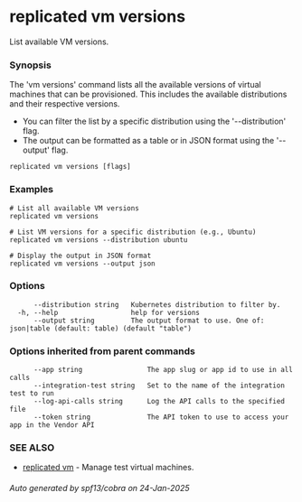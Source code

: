 # replicated vm versions

List available VM versions.

### Synopsis

The 'vm versions' command lists all the available versions of virtual machines that can be provisioned. This includes the available distributions and their respective versions.

- You can filter the list by a specific distribution using the '--distribution' flag.
- The output can be formatted as a table or in JSON format using the '--output' flag.

```
replicated vm versions [flags]
```

### Examples

```
# List all available VM versions
replicated vm versions

# List VM versions for a specific distribution (e.g., Ubuntu)
replicated vm versions --distribution ubuntu

# Display the output in JSON format
replicated vm versions --output json
```

### Options

```
      --distribution string   Kubernetes distribution to filter by.
  -h, --help                  help for versions
      --output string         The output format to use. One of: json|table (default: table) (default "table")
```

### Options inherited from parent commands

```
      --app string                The app slug or app id to use in all calls
      --integration-test string   Set to the name of the integration test to run
      --log-api-calls string      Log the API calls to the specified file
      --token string              The API token to use to access your app in the Vendor API
```

### SEE ALSO

* [replicated vm](replicated-cli-vm)	 - Manage test virtual machines.

###### Auto generated by spf13/cobra on 24-Jan-2025
